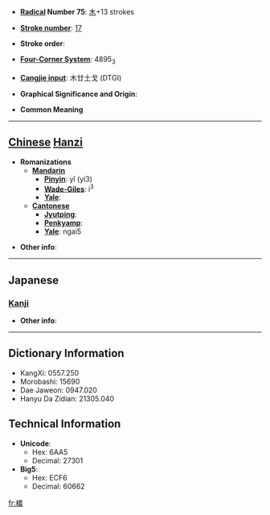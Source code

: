* '''[[Wiktionary:Chinese radical index| Radical]] Number 75''': [[Wiktionary:Chinese radical index 木|木]]+13 strokes

* '''[[Wiktionary:Chinese total strokes index|Stroke number]]''': [[Wiktionary:Chinese total strokes index 17|17]]

* '''Stroke order''': 

* '''[[Wiktionary:Chinese four corner index|Four-Corner System]]''': 4895<sub>3</sub>

* '''[[Wiktionary:Chinese Cangjie index|Cangjie input]]''': 木廿土戈 (DTGI)

* '''Graphical Significance and Origin''': 

* '''Common Meaning'''

----

== [[Chinese]] [[Hanzi]] ==

* '''Romanizations'''
** '''[[Mandarin]]'''
*** '''[[Pinyin]]''': yǐ (yi3)
*** '''[[Wade-Giles]]''': i<sup>3</sup>
*** '''[[Yale]]''': 
** '''[[Cantonese]]'''
*** '''[[Jyutping]]''':
*** '''[[Penkyamp]]''': 
*** '''[[Yale]]''': ngai5

* '''Other info''': 

----

==Japanese==
===[[Kanji]]===
{{kanji|on readings=[[ぎ]] (gi), [[が]] (ga)|kun readings=}}

* '''Other info''':  

----

== Dictionary Information ==

* KangXi: 0557.250
* Morobashi: 15690
* Dae Jaweon: 0947.020
* Hanyu Da Zidian: 21305.040

== Technical Information ==

* '''Unicode''':
** Hex: 6AA5
** Decimal: 27301
* '''Big5''':
** Hex: ECF6
** Decimal: 60662

[[fr:檥]]